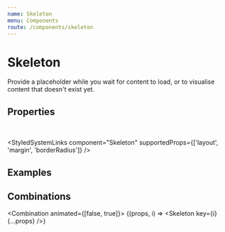 ```yaml
---
name: Skeleton
menu: Components
route: /components/skeleton
---
```



# Skeleton

Provide a placeholder while you wait for content to load, or to visualise content that doesn't exist yet.

## Properties

<SkeletonPropsTable /><br/>

<StyledSystemLinks component="Skeleton" supportedProps={['layout', 'margin', 'borderRadius']} />

## Examples

<Playground>
    <Skeleton width="200px" animated />
</Playground>

## Combinations

<Combination animated={[false, true]}>
    {(props, i) => <Skeleton key={i} {...props} />}
</Combination>
